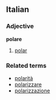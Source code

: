 ==Italian==
===Adjective===
'''polare'''

# [[polar]]

===Related terms===
*[[polarità]]
*[[polarizzare]]
*[[polarizzazione]]
